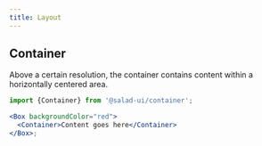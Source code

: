 ```yaml
---
title: Layout
---
```


## Container

Above a certain resolution, the container contains content within a horizontally centered area.

```jsx
import {Container} from '@salad-ui/container';

<Box backgroundColor="red">
  <Container>Content goes here</Container>
</Box>;
```
